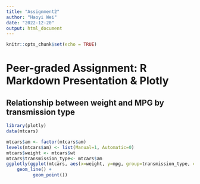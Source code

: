 ```yaml
---
title: "Assignment2"
author: "Haoyi Wei"
date: "2022-12-20"
output: html_document
---
```


```r
knitr::opts_chunk$set(echo = TRUE)
```

# Peer-graded Assignment: R Markdown Presentation & Plotly

## Relationship between weight and MPG by transmission type
```r
library(plotly)
data(mtcars)

mtcars$am <- factor(mtcars$am)
levels(mtcars$am) <- list(Manual=1, Automatic=0)
mtcars$weight <- mtcars$wt
mtcars$transmission_type<- mtcars$am
ggplotly(ggplot(mtcars, aes(x=weight, y=mpg, group=transmission_type, color=transmission_type)) +
    geom_line() +
          geom_point())

```

